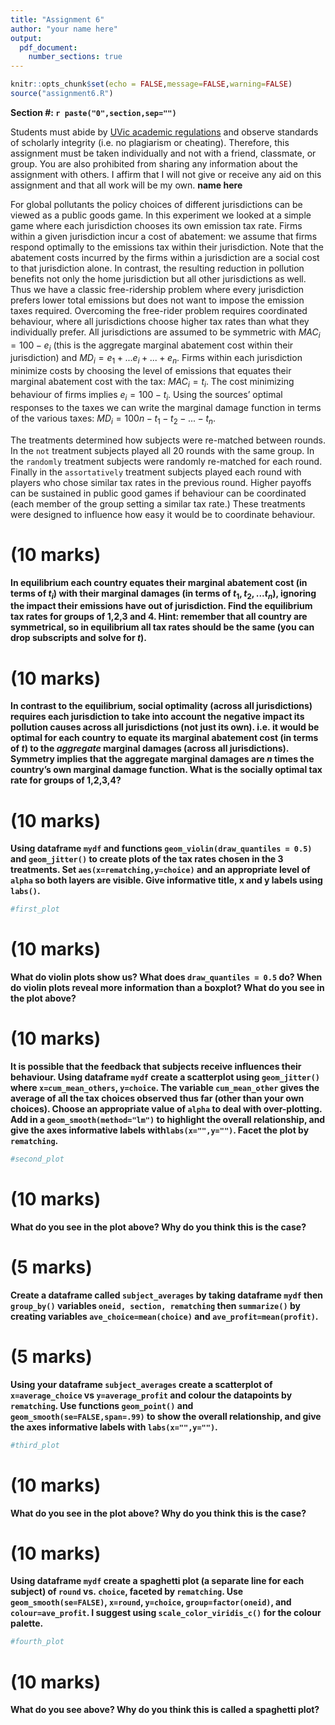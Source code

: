 ```yaml
---
title: "Assignment 6"
author: "your name here"
output: 
  pdf_document:
    number_sections: true
---
```


```r
knitr::opts_chunk$set(echo = FALSE,message=FALSE,warning=FALSE)
source("assignment6.R")
```
**Section #: `r paste("0",section,sep="")`**


Students must abide by  [UVic
  academic regulations](https://www.uvic.ca/calendar/undergrad/index.php#/policy/Sk_0xsM_V?bc=true&bcCurrent=08%20-%20Policy%20on%20Academic%20Integrity&bcGroup=Undergraduate%20Academic%20Regulations&bcItemType=policies)
 and observe standards of scholarly integrity
(i.e. no plagiarism or cheating). Therefore, this assignment must be
taken individually and not with a friend, classmate, or group. You are
also prohibited from sharing any information about the assignment with
others. I affirm that I will not give or receive any aid on this assignment 
and that all work will be my own. **name here**

For global pollutants the policy choices of different jurisdictions can be viewed as a public goods game.  In this experiment we looked at a simple game where each jurisdiction chooses its own emission tax rate.  Firms within a given jurisdiction incur a cost of abatement: we assume that firms respond optimally to the emissions tax within their jurisdiction. Note that the abatement costs incurred by the firms within a jurisdiction are a social cost to that jurisdiction alone. In contrast, the resulting reduction in pollution benefits not only the home jurisdiction but all other jurisdictions as well. Thus we have a classic free-ridership problem where every jurisdiction prefers lower total emissions but does not want to impose the emission taxes required. Overcoming the free-rider problem requires coordinated behaviour, where all jurisdictions choose higher tax rates than what they individually prefer.  All jurisdictions are assumed to be symmetric with $MAC_i=100-e_i$ (this is the aggregate marginal abatement cost within their jurisdiction) and $MD_i=e_1+...e_i+...+e_n$. Firms within each jurisdiction minimize costs by choosing the level of emissions that equates their marginal abatement cost with the tax: $MAC_i=t_i$.  The cost minimizing behaviour of firms implies $e_i=100-t_i$.  Using the sources' optimal responses to the taxes we can write the marginal damage function in terms of the various taxes: $MD_i=100n-t_1-t_2-...-t_n$.


The treatments determined how subjects were re-matched between rounds.  In the `not` treatment subjects played all 20 rounds with the same group.  In the `randomly` treatment subjects were randomly re-matched for each round.  Finally in the `assortatively` treatment subjects played each round with players who chose similar tax rates in the previous round.  Higher payoffs can be sustained in public good games if behaviour can be coordinated (each member of the group setting a similar tax rate.)  These treatments were designed to influence how easy it would be to coordinate behaviour. 

\pagebreak

# (10 marks)

**In equilibrium each country equates their marginal abatement cost (in terms of $t_i$) with their marginal damages (in terms of $t_1,t_2,...t_n$), ignoring the impact their emissions have out of jurisdiction.  Find the equilibrium tax rates for groups of 1,2,3 and 4.  Hint: remember that all country are symmetrical, so in equilibrium all tax rates should be the same (you can drop subscripts and solve for $t$).**


# (10 marks)

**In contrast to the equilibrium, social optimality (across all
jurisdictions) requires each jurisdiction to take into account the
negative impact its pollution causes across all jurisdictions (not
just its own). i.e. it would be optimal for each country to equate its marginal abatement cost
(in terms of $t$) to the *aggregate* marginal damages (across all
jurisdictions).  Symmetry implies that the aggregate marginal damages are
$n$ times the country's own marginal damage function. What is the
socially optimal tax rate for groups of 1,2,3,4?**


# (10 marks) 

**Using dataframe `mydf` and functions `geom_violin(draw_quantiles = 0.5)` and `geom_jitter()` to create plots of the tax rates chosen in the 3 treatments.  Set `aes(x=rematching,y=choice)` and an appropriate level of `alpha` so both layers are visible. Give informative title, x and y labels using `labs()`.**

```r
#first_plot
```

# (10 marks) 

**What do violin plots show us? What does `draw_quantiles = 0.5` do? When do violin plots reveal more information than a boxplot? What do you see in the plot above?**


# (10 marks) 


**It is possible that the feedback that subjects receive influences their behaviour. Using dataframe `mydf` create a scatterplot using `geom_jitter()` where `x=cum_mean_others`, `y=choice`.  The variable `cum_mean_other` gives the average of all the tax choices observed thus far (other than your own choices).  Choose an appropriate value of `alpha` to deal with over-plotting. Add in a `geom_smooth(method="lm")` to highlight the overall relationship, and give the axes informative labels with`labs(x="",y="")`. Facet the plot by `rematching`.**

```r
#second_plot
```

# (10 marks) 

**What do you see in the plot above?  Why do you think this is the case?**


# (5 marks)

**Create a dataframe called `subject_averages` by taking dataframe `mydf` then `group_by()` variables `oneid, section, rematching` then `summarize()` by creating variables `ave_choice=mean(choice)` and `ave_profit=mean(profit)`.**

  
# (5 marks) 

**Using your dataframe `subject_averages` create a scatterplot of `x=average_choice` vs `y=average_profit` and colour the datapoints by `rematching`.  Use functions `geom_point()` and `geom_smooth(se=FALSE,span=.99)` to show the overall relationship, and give the axes informative labels with `labs(x="",y="")`.**

```r
#third_plot
```

# (10 marks) 

**What do you see in the plot above?  Why do you think this is the case?**



# (10 marks) 

**Using dataframe `mydf` create a spaghetti plot (a separate line for each subject) of `round` vs. `choice`, faceted by `rematching`.  Use `geom_smooth(se=FALSE)`, `x=round`, `y=choice`, `group=factor(oneid)`, and `colour=ave_profit`. I suggest using `scale_color_viridis_c()` for the colour palette.**

```r
#fourth_plot
```

# (10 marks) 

**What do you see above?  Why do you think this is called a spaghetti plot?**




